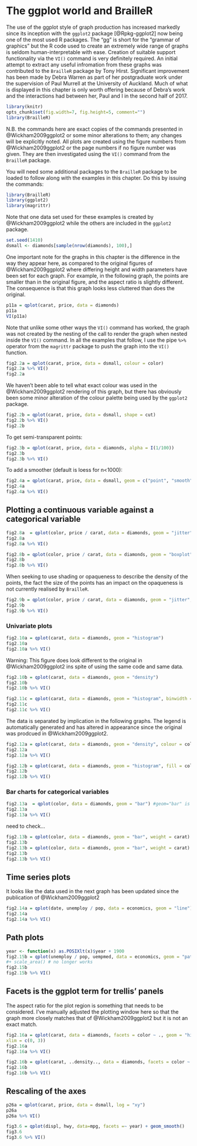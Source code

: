 # The ggplot world and BrailleR {#GGPlot}


The use of the ggplot style of graph production has increased markedly since its inception with the `ggplot2` package [@Rpkg-ggplot2] now being one of the most used R packages. The "gg" is short for the "grammar of graphics" but the R code used to create an extremely wide range of graphs is seldom human-interpretable with ease. Creation of suitable support functionality via the `VI()` command is very definitely required. An initial attempt to extract any useful infromation from these graphs was contributed to the `BrailleR` package by Tony Hirst. Significant improvement has been made by Debra Warren as part of her postgraduate work under the supervision of Paul Murrell at the University of Auckland. Much of what is displayed in this chapter is only worth offering because of Debra's work and the interactions had between her, Paul and I in the second half of 2017.


```r
library(knitr)
opts_chunk$set(fig.width=7, fig.height=5, comment="")
library(BrailleR)
```



N.B.  the commands here are exact copies of the commands presented in @Wickham2009ggplot2 or some minor alterations to them; any changes will be explicitly noted.    All plots are created using the figure numbers from @Wickham2009ggplot2 or the page numbers if no figure number was given. They are then investigated using the `VI()` command from the `BrailleR` package.


You will need some additional packages to the `BrailleR` package to be loaded to follow along with the examples in this chapter. Do this by issuing the commands:

```r
library(BrailleR)   
library(ggplot2)   
library(magrittr)
```

Note that one data set used for these examples is created by @Wickham2009ggplot2 while the others are included in the `ggplot2` package.
```r
set.seed(1410)
dsmall <- diamonds[sample(nrow(diamonds), 100),]   
```  


One important note for the graphs in this chapter is the difference in the way they appear here,  as compared to the original figures of @Wickham2009ggplot2 where differing height and width parameters have been set for each graph. For example,  in the following graph, the points are smaller than in the original figure, and the aspect ratio is slightly different. The consequence is that this graph looks less cluttered than does the original.

```r
p11a = qplot(carat, price, data = diamonds)   
p11a
VI(p11a)  
```  

Note that unlike some other ways the `VI()` command has worked, the graph was not created by the nesting of the call to render the graph when nested inside the `VI()` command. In all the examples that follow, I use the pipe `%>%` operator from the `magrittr` package to push the graph into the `VI()` function.

```r
fig2.2a = qplot(carat, price, data = dsmall, colour = color)
fig2.2a %>% VI()   
fig2.2a
```

We haven't been able to tell what exact colour was used in the @Wickham2009ggplot2 rendering of this graph,  but there has obviously been some minor alteration of the colour palette being used by the `ggplot2` package.

```r
fig2.2b = qplot(carat, price, data = dsmall, shape = cut)    
fig2.2b %>% VI()   
fig2.2b
```  

To get semi-transparent points:   
```r
fig2.3b = qplot(carat, price, data = diamonds, alpha = I(1/100))    
fig2.3b
fig2.3b %>% VI()   
```  

To add a smoother (default is loess for n<1000):   
```r
fig2.4a = qplot(carat, price, data = dsmall, geom = c("point", "smooth"))    
fig2.4a
fig2.4a %>% VI()   
```  



## Plotting a  continuous variable against a categorical variable  

```r
fig2.8a  = qplot(color, price / carat, data = diamonds, geom = "jitter")
fig2.8a
fig2.8a %>% VI()   
```

```r
fig2.8b = qplot(color, price / carat, data = diamonds, geom = "boxplot")    
fig2.8b
fig2.8b %>% VI()   
```  

When seeking to use shading or opaqueness to describe the density of the points, the fact the size of the points has an impact on the opaqueness is not currently realised by `BrailleR`. 
```r
fig2.9b = qplot(color, price / carat, data = diamonds, geom = "jitter", alpha = I(1 / 50))    
fig2.9b
fig2.9b %>% VI()   
```


### Univariate plots   


```r
fig2.10a = qplot(carat, data = diamonds, geom = "histogram")    
fig2.10a
fig2.10a %>% VI()   
```
Warning: This figure does look different to the original in @Wickham2009ggplot2 ins spite of using the same code and same data.

```r
fig2.10b = qplot(carat, data = diamonds, geom = "density")    
fig2.10b
fig2.10b %>% VI()   
```


```r
fig2.11c = qplot(carat, data = diamonds, geom = "histogram", binwidth = 0.01, xlim = c(0,3))    
fig2.11c
fig2.11c %>% VI()   
```  

The data is separated by implication in the following graphs. The legend is automatically generated and has altered in appearance since the original was prodcued in @Wickham2009ggplot2.

```r
fig2.12a = qplot(carat, data = diamonds, geom = "density", colour = color)    
fig2.12a
fig2.12a %>% VI()   
```


```r
fig2.12b = qplot(carat, data = diamonds, geom = "histogram", fill = color)    
fig2.12b
fig2.12b %>% VI()   
```  

### Bar charts for categorical variables   


```r
fig2.13a  = qplot(color, data = diamonds, geom = "bar") #geom="bar" is the default    
fig2.13a
fig2.13a %>% VI()   
```


need to check...

```r
fig2.13b = qplot(color, data = diamonds, geom = "bar", weight = carat)   
fig2.13b
fig2.13b = qplot(color, data = diamonds, geom = "bar", weight = carat) + scale_y_continuous("carat")    
fig2.13b
fig2.13b %>% VI()   
```  

## Time series plots   

It looks like the data used in the next graph has been updated since the publication of @Wickham2009ggplot2 
```r
fig2.14a = qplot(date, unemploy / pop, data = economics, geom = "line")    
fig2.14a
fig2.14a %>% VI()   
```  

## Path plots   

```r
year <- function(x) as.POSIXlt(x)$year + 1900    
fig2.15b = qplot(unemploy / pop, uempmed, data = economics, geom = "path", colour=year(date)) 
#+ scale_area() # no longer works
fig2.15b
fig2.15b %>% VI()   
```  


## Facets is the ggplot term for trellis' panels   

The aspect ratio for the plot region is something that needs to be considered. I've manually adjusted the plotting window here so that the graph more closely matches that of @Wickham2009ggplot2 but it  is not an exact match.
```r
fig2.16a = qplot(carat, data = diamonds, facets = color ~ ., geom = "histogram", binwidth = 0.1, 
xlim = c(0, 3))    
fig2.16a
fig2.16a %>% VI()   
```

```r
fig2.16b = qplot(carat, ..density.., data = diamonds, facets = color ~ ., geom = "histogram", binwidth = 0.1, xlim = c(0, 3))   
fig2.16b
fig2.16b %>% VI()   
```  

## Rescaling of the axes   

```r
p26a = qplot(carat, price, data = dsmall, log = "xy")   
p26a
p26a %>% VI()   
```  

```r
fig3.6 = qplot(displ, hwy, data=mpg, facets =~ year) + geom_smooth()    
fig3.6
fig3.6 %>% VI()   
```  
